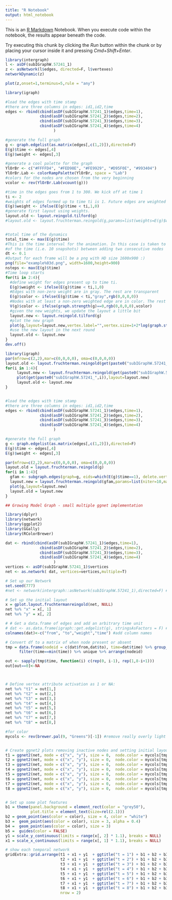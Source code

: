 ```yaml
---
title: "R Notebook"
output: html_notebook
---
```


This is an [R Markdown](http://rmarkdown.rstudio.com) Notebook. When you execute code within the notebook, the results appear beneath the code. 

Try executing this chunk by clicking the *Run* button within the chunk or by placing your cursor inside it and pressing *Cmd+Shift+Enter*. 

```r
library(intergraph)
l <- asDF(subIGraphW.57241_1)
z <- asNetwork(l$edges, directed=F, l$vertexes)
networkDynamic(z)

plot(z,onset=1,terminus=5,rule = "any")
```

```r
library(igraph)

#load the edges with time stamp
#there are three columns in edges: id1,id2,time
edges <- rbind(cbind(asDF(subIGraphW.57241_1)$edges,time=1),
               cbind(asDF(subIGraphW.57241_2)$edges,time=2),
               cbind(asDF(subIGraphW.57241_3)$edges,time=3),
               cbind(asDF(subIGraphW.57241_4)$edges,time=4)
                     )

#generate the full graph
g <- graph.edgelist(as.matrix(edges[,c(1,2)]),directed=F)
E(g)$time <- edges[,4]
E(g)$weight <- edges[,3]

#generate a cool palette for the graph
YlOrBr <- c("#FFFFD4", "#FED98E", "#FE9929", "#D95F0E", "#993404")
YlOrBr.Lab <- colorRampPalette(YlOrBr, space = "Lab")
#colors for the nodes are chosen from the very beginning
vcolor <- rev(YlOrBr.Lab(vcount(g)))

#time in the edges goes from 1 to 300. We kick off at time 1
ti <- 2
#weights of edges formed up to time ti is 1. Future edges are weighted 0
E(g)$weight <- ifelse(E(g)$time < ti,1,0)
#generate first layout using weights.
layout.old <- layout.reingold.tilford(g)
#layout.old <- layout.fruchterman.reingold(g,params=list(weights=E(g)$weight))


#total time of the dynamics
total_time <- max(E(g)$time)
#This is the time interval for the animation. In this case is taken to be 1/10 
#of the time (i.e. 10 snapshots) between adding two consecutive nodes 
dt <- 0.1
#Output for each frame will be a png with HD size 1600x900 :)
png(file="example%03d.png", width=1600,height=900)
nsteps <- max(E(g)$time)
#Time loop starts
for(ti in 2:4){
  #define weight for edges present up to time ti.
  E(g)$weight <- ifelse(E(g)$time < ti,1,0) 
  #Edges with non-zero weight are in gray. The rest are transparent
  E(g)$color <- ifelse(E(g)$time < ti,"gray",rgb(0,0,0,0))
  #Nodes with at least a non-zero weighted edge are in color. The rest are transparent
  V(g)$color <- ifelse(graph.strength(g)==0,rgb(0,0,0,0),vcolor)
  #given the new weights, we update the layout a little bit
  layout.new <- layout.reingold.tilford(g)
  #plot the new graph
  plot(g,layout=layout.new,vertex.label="",vertex.size=1+2*log(graph.strength(g)),vertex.frame.color=V(g)$color,edge.width=1.5,asp=9/16,margin=-0.15)
  #use the new layout in the next round
  layout.old <- layout.new 
}
dev.off()
```


```r
library(igraph)
par(mfrow=c(2,2),mar=c(0,0,0,0), oma=c(0,0,0,0))
layout.old <- layout.fruchterman.reingold(get(paste0("subIGraphW.57241_",i)))
for(i in 1:4){
     layout.new <- layout.fruchterman.reingold(get(paste0("subIGraphW.57241_",i)),params=list(niter=10,maxdelta=2,start=layout.old))
     plot(get(paste0("subIGraphW.57241_",i)),layout=layout.new)
     layout.old <- layout.new
}


#load the edges with time stamp
#there are three columns in edges: id1,id2,time
edges <- rbind(cbind(asDF(subIGraphW.57241_1)$edges,time=1),
               cbind(asDF(subIGraphW.57241_2)$edges,time=2),
               cbind(asDF(subIGraphW.57241_3)$edges,time=3),
               cbind(asDF(subIGraphW.57241_4)$edges,time=4)
                     )

#generate the full graph
g <- graph.edgelist(as.matrix(edges[,c(1,2)]),directed=F)
E(g)$time <- edges[,4]
E(g)$weight <- edges[,3]

par(mfrow=c(2,2),mar=c(0,0,0,0), oma=c(0,0,0,0))
layout.old = layout.fruchterman.reingold(g)
for(i in 1:4){
  gfam <- subgraph.edges(graph=g, eids=which(E(g)$time==1), delete.vertices = TRUE)
  layout.new = layout.fruchterman.reingold(gfam,params=list(niter=10,maxdelta=2,start=layout.old))
  plot(g,layout=layout.new)
  layout.old = layout.new
}
```
```r
## Growing Model Graph - small multiple ggnet implementation

library(dplyr)
library(network)
library(ggplot2)
library(GGally)
library(RColorBrewer)

dat <- rbind(cbind(asDF(subIGraphW.57241_1)$edges,time=1),
               cbind(asDF(subIGraphW.57241_2)$edges,time=2),
               cbind(asDF(subIGraphW.57241_3)$edges,time=3),
               cbind(asDF(subIGraphW.57241_4)$edges,time=4)
                     )
vertices <- asDF(subIGraphW.57241_1)$vertices
net <- as.network( dat, vertices=vertices,multiple=T)

# Set up our Network
set.seed(777)
#net <- network(intergraph::asNetwork(subIGraphW.57241_1),directed=F) #convert igraph object to network object

# Set up the initial layout
x = gplot.layout.fruchtermanreingold(net, NULL) 
net %v% "x" = x[, 1]
net %v% "y" = x[, 2]

# # Get a data.frame of edges and add an arbitrary time unit
# dat <- as.data.frame(igraph::get.edgelist(g), stringsAsFactors = F) #get dataframe of edges
colnames(dat)<-c("from", "to","weight","time") #add column names

# Convert df to a matrix of when node present or absent
tmp = data.frame(nodeid = c(dat$from,dat$to), time=dat$time) %>% group_by(nodeid) %>% 
      filter(time==min(time)) %>% unique %>% arrange(nodeid)

out <- sapply(tmp$time, function(i) c(rep(0, i-1), rep(1,8-i+1)))
out[out==0]<-NA



# Define vertex attribute activation as 1 or NA:
net %v% "t1" = out[1,]
net %v% "t2" = out[2,]
net %v% "t3" = out[3,]
net %v% "t4" = out[4,]
net %v% "t5" = out[5,]
net %v% "t6" = out[6,]
net %v% "t7" = out[7,]
net %v% "t8" = out[8,]

#for color
mycols <- rev(brewer.pal(9, "Greens")[-1]) #remove really overly light color


# Create ggnet2 plots removing inactive nodes and setting initial layout
t1 = ggnet2(net, mode = c("x", "y"), size = 0,  node.color = mycols[tmp$time], na.rm = "t1")
t2 = ggnet2(net, mode = c("x", "y"), size = 0,  node.color = mycols[tmp$time], na.rm = "t2")
t3 = ggnet2(net, mode = c("x", "y"), size = 0,  node.color = mycols[tmp$time], na.rm = "t3")
t4 = ggnet2(net, mode = c("x", "y"), size = 0,  node.color = mycols[tmp$time], na.rm = "t4")
t5 = ggnet2(net, mode = c("x", "y"), size = 0,  node.color = mycols[tmp$time], na.rm = "t5")
t6 = ggnet2(net, mode = c("x", "y"), size = 0,  node.color = mycols[tmp$time], na.rm = "t6")
t7 = ggnet2(net, mode = c("x", "y"), size = 0,  node.color = mycols[tmp$time], na.rm = "t7")
t8 = ggnet2(net, mode = c("x", "y"), size = 0,  node.color = mycols[tmp$time], na.rm = "t8")


# Set up some plot features
b1 = theme(panel.background = element_rect(color = "grey50"),
           plot.title = element_text(size=rel(2.1)))
b2 = geom_point(aes(color = color), size = 4, color = "white")
b3 =  geom_point(aes(color = color), size = 3, alpha = 0.4)
b4 =  geom_point(aes(color = color), size = 3) 
b5 =  guides(color = FALSE)
y1 = scale_y_continuous(limits = range(x[, 2] * 1.1), breaks = NULL)
x1 = scale_x_continuous(limits = range(x[, 1] * 1.1), breaks = NULL)

# show each temporal network
gridExtra::grid.arrange(t1 + x1 + y1  + ggtitle("t = 1") + b1 + b2 + b3 + b4 + b5,
                        t2 + x1 + y1  + ggtitle("t = 2") + b1 + b2 + b3 + b4 + b5,
                        t3 + x1 + y1  + ggtitle("t = 3") + b1 + b2 + b3 + b4 + b5,
                        t4 + x1 + y1  + ggtitle("t = 4") + b1 + b2 + b3 + b4 + b5,
                        t5 + x1 + y1  + ggtitle("t = 5") + b1 + b2 + b3 + b4 + b5,
                        t6 + x1 + y1  + ggtitle("t = 6") + b1 + b2 + b3 + b4 + b5,
                        t7 + x1 + y1  + ggtitle("t = 7") + b1 + b2 + b3 + b4 + b5,
                        t8 + x1 + y1  + ggtitle("t = 8") + b1 + b2 + b3 + b4 + b5,
                        nrow = 2)
```



